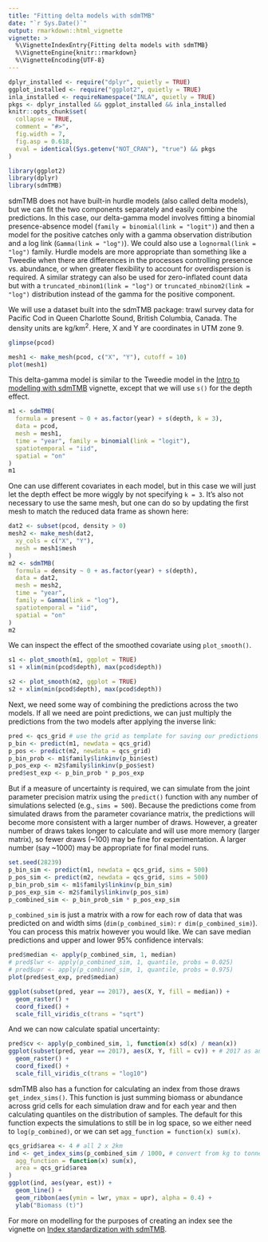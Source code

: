 ```yaml
---
title: "Fitting delta models with sdmTMB"
date: "`r Sys.Date()`"
output: rmarkdown::html_vignette
vignette: >
  %\VignetteIndexEntry{Fitting delta models with sdmTMB}
  %\VignetteEngine{knitr::rmarkdown}
  %\VignetteEncoding{UTF-8}
---
```


```r
dplyr_installed <- require("dplyr", quietly = TRUE)
ggplot_installed <- require("ggplot2", quietly = TRUE)
inla_installed <- requireNamespace("INLA", quietly = TRUE)
pkgs <- dplyr_installed && ggplot_installed && inla_installed
knitr::opts_chunk$set(
  collapse = TRUE,
  comment = "#>",
  fig.width = 7,
  fig.asp = 0.618,
  eval = identical(Sys.getenv("NOT_CRAN"), "true") && pkgs
)
```

```r
library(ggplot2)
library(dplyr)
library(sdmTMB)
```

sdmTMB does not have built-in hurdle models (also called delta models), but we can fit the two components separately and easily combine the predictions. 
In this case, our delta-gamma model involves fitting a binomial presence-absence model (`family = binomial(link = "logit")`) and then a model for the positive catches only with a gamma observation distribution and a log link (`Gamma(link = "log")`).
We could also use a `lognormal(link = "log")` family.
Hurdle models are more appropriate than something like a Tweedie when there are differences in the processes controlling presence vs. abundance, or when greater flexibility to account for overdispersion is required.
A similar strategy can also be used for zero-inflated count data but with a `truncated_nbinom1(link = "log")` or `truncated_nbinom2(link = "log")` distribution instead of the gamma for the positive component.

We will use a dataset built into the sdmTMB package: trawl survey data for Pacific Cod in Queen Charlotte Sound, British Columbia, Canada. The density units are kg/km^2^. Here, X and Y are coordinates in UTM zone 9.

```r
glimpse(pcod)
```


```r
mesh1 <- make_mesh(pcod, c("X", "Y"), cutoff = 10)
plot(mesh1)
```

This delta-gamma model is similar to the Tweedie model in the [Intro to modelling with sdmTMB](https://pbs-assess.github.io/sdmTMB/articles/basic-intro.html) vignette, except that we will use `s()` for the depth effect.

```r
m1 <- sdmTMB(
  formula = present ~ 0 + as.factor(year) + s(depth, k = 3),
  data = pcod,
  mesh = mesh1,
  time = "year", family = binomial(link = "logit"),
  spatiotemporal = "iid",
  spatial = "on"
)
m1
```

One can use different covariates in each model, but in this case we will just let the depth effect be more wiggly by not specifying `k = 3`. 
It's also not necessary to use the same mesh, but one can do so by updating the first mesh to match the reduced data frame as shown here:

```r
dat2 <- subset(pcod, density > 0)
mesh2 <- make_mesh(dat2,
  xy_cols = c("X", "Y"),
  mesh = mesh1$mesh
)
m2 <- sdmTMB(
  formula = density ~ 0 + as.factor(year) + s(depth),
  data = dat2,
  mesh = mesh2,
  time = "year",
  family = Gamma(link = "log"),
  spatiotemporal = "iid",
  spatial = "on"
)
m2
```

We can inspect the effect of the smoothed covariate using `plot_smooth()`.

```r
s1 <- plot_smooth(m1, ggplot = TRUE)
s1 + xlim(min(pcod$depth), max(pcod$depth))
```

```r
s2 <- plot_smooth(m2, ggplot = TRUE)
s2 + xlim(min(pcod$depth), max(pcod$depth))
```

Next, we need some way of combining the predictions across the two models. 
If all we need are point predictions, we can just multiply the predictions from the two models after applying the inverse link:

```r
pred <- qcs_grid # use the grid as template for saving our predictions
p_bin <- predict(m1, newdata = qcs_grid)
p_pos <- predict(m2, newdata = qcs_grid)
p_bin_prob <- m1$family$linkinv(p_bin$est)
p_pos_exp <- m2$family$linkinv(p_pos$est)
pred$est_exp <- p_bin_prob * p_pos_exp
```

But if a measure of uncertainty is required, we can simulate from the joint parameter precision matrix using the `predict()` function with any number of simulations selected (e.g., `sims = 500`). 
Because the predictions come from simulated draws from the parameter covariance matrix, the predictions will become more consistent with a larger number of draws. 
However, a greater number of draws takes longer to calculate and will use more memory (larger matrix), so fewer draws (~100) may be fine for experimentation. 
A larger number (say ~1000) may be appropriate for final model runs.

```r
set.seed(28239)
p_bin_sim <- predict(m1, newdata = qcs_grid, sims = 500)
p_pos_sim <- predict(m2, newdata = qcs_grid, sims = 500)
p_bin_prob_sim <- m1$family$linkinv(p_bin_sim)
p_pos_exp_sim <- m2$family$linkinv(p_pos_sim)
p_combined_sim <- p_bin_prob_sim * p_pos_exp_sim
```

`p_combined_sim` is just a matrix with a row for each row of data that was predicted on and width sims (`dim(p_combined_sim)`: `r dim(p_combined_sim)`). 
You can process this matrix however you would like. 
We can save median predictions and upper and lower 95% confidence intervals:

```r
pred$median <- apply(p_combined_sim, 1, median)
# pred$lwr <- apply(p_combined_sim, 1, quantile, probs = 0.025)
# pred$upr <- apply(p_combined_sim, 1, quantile, probs = 0.975)
plot(pred$est_exp, pred$median)
```

```r
ggplot(subset(pred, year == 2017), aes(X, Y, fill = median)) +
  geom_raster() +
  coord_fixed() +
  scale_fill_viridis_c(trans = "sqrt")
```

And we can now calculate spatial uncertainty:

```r
pred$cv <- apply(p_combined_sim, 1, function(x) sd(x) / mean(x))
ggplot(subset(pred, year == 2017), aes(X, Y, fill = cv)) + # 2017 as an example
  geom_raster() +
  coord_fixed() +
  scale_fill_viridis_c(trans = "log10")
```

sdmTMB also has a function for calculating an index from those draws `get_index_sims()`.
This function is just summing biomass or abundance across grid cells for each simulation draw and for each year and then calculating quantiles on the distribution of samples.
The default for this function expects the simulations to still be in log space, so we either need to `log(p_combined)`, or we can set `agg_function = function(x) sum(x)`. 

```r
qcs_grid$area <- 4 # all 2 x 2km
ind <- get_index_sims(p_combined_sim / 1000, # convert from kg to tonnes
  agg_function = function(x) sum(x),
  area = qcs_grid$area
)
ggplot(ind, aes(year, est)) +
  geom_line() +
  geom_ribbon(aes(ymin = lwr, ymax = upr), alpha = 0.4) +
  ylab("Biomass (t)")
```

For more on modelling for the purposes of creating an index see the vignette on [Index standardization with sdmTMB](https://pbs-assess.github.io/sdmTMB/articles/index-standardization.html).
